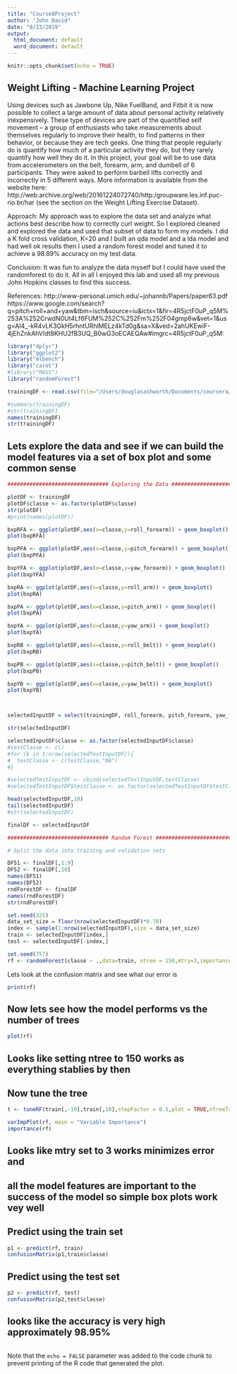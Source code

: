```yaml
---
title: "Course8Project"
author: "John David"
date: "8/23/2019"
output:
  html_document: default
  word_document: default
---
```


```r
knitr::opts_chunk$set(echo = TRUE)
```

## Weight Lifting - Machine Learning Project

Using devices such as Jawbone Up, Nike FuelBand, and Fitbit it is now possible to collect a large amount of data about personal activity relatively inexpensively. These type of devices are part of the quantified self movement – a group of enthusiasts who take measurements about themselves regularly to improve their health, to find patterns in their behavior, or because they are tech geeks. One thing that people regularly do is quantify how much of a particular activity they do, but they rarely quantify how well they do it. In this project, your goal will be to use data from accelerometers on the belt, forearm, arm, and dumbell of 6 participants. They were asked to perform barbell lifts correctly and incorrectly in 5 different ways. More information is available from the website here: http://web.archive.org/web/20161224072740/http:/groupware.les.inf.puc-rio.br/har (see the section on the Weight Lifting Exercise Dataset).

Approach:
   My approach was to explore the data set and analyze what actions best describe how to correctly curl weight.  So I explored cleaned and explored the data and used that subset of data to form my models.  I did a K fold cross validation, K=20 and I built an qda model and a lda model and had well ok results then I used a random forest model and tuned it to achieve a 98.89% accuracy on my test data.

Conclusion:
  It was fun to analyze the data myself but I could have used the randomforest to do it.  All in all I enjoyed this lab and used all my previous John Hopkins classes to find this success.



References:
http://www-personal.umich.edu/~johannb/Papers/paper63.pdf
https://www.google.com/search?q=pitch+roll+and+yaw&tbm=isch&source=iu&ictx=1&fir=4R5jctF0uP_q5M%253A%252CrwdN0Ut4Lf6FUM%252C%252Fm%252F04gmp6w&vet=1&usg=AI4_-kR4vLK3GkH5rhntURhlMELz4kTd0g&sa=X&ved=2ahUKEwiF-4jEhZnkAhVldt8KHU2fB3UQ_B0wG3oECAEQAw#imgrc=4R5jctF0uP_q5M:


```r
library("dplyr")
library("ggplot2")
library("mlbench")
library("caret")
#library("MASS")
library("randomForest")

trainingDF <- read.csv(file="/Users/douglasashworth/Documents/coursera/DataScience/Course8MachineLearning/pml-training.csv", stringsAsFactors = FALSE)

#summary(trainingDF)
#str(trainingDF)
names(trainingDF)
str(trainingDF)

```
## Lets explore the data and see if we can build the model features via a set of box plot and some common sense
```r

################################ Exploring the Data ######################################

plotDF <- trainingDF
plotDF$classe <- as.factor(plotDF$classe)
str(plotDF)
#print(names(plotDF))

bxpRFA <- ggplot(plotDF,aes(x=classe,y=roll_forearm)) + geom_boxplot()
plot(bxpRFA)

bxpPFA <- ggplot(plotDF,aes(x=classe,y=pitch_forearm)) + geom_boxplot()
plot(bxpPFA)

bxpYFA <- ggplot(plotDF,aes(x=classe,y=yaw_forearm)) + geom_boxplot()
plot(bxpYFA)

bxpRA <- ggplot(plotDF,aes(x=classe,y=roll_arm)) + geom_boxplot()
plot(bxpRA)

bxpPA <- ggplot(plotDF,aes(x=classe,y=pitch_arm)) + geom_boxplot()
plot(bxpPA)

bxpYA <- ggplot(plotDF,aes(x=classe,y=yaw_arm)) + geom_boxplot()
plot(bxpYA)

bxpRB <- ggplot(plotDF,aes(x=classe,y=roll_belt)) + geom_boxplot()
plot(bxpRB)

bxpPB <- ggplot(plotDF,aes(x=classe,y=pitch_belt)) + geom_boxplot()
plot(bxpPB)

bxpYB <- ggplot(plotDF,aes(x=classe,y=yaw_belt)) + geom_boxplot()
plot(bxpYB)



selectedInputDF = select(trainingDF, roll_forearm, pitch_forearm, yaw_forearm, roll_arm, pitch_arm, yaw_arm, roll_belt, pitch_belt, yaw_belt, classe)

str(selectedInputDF)

selectedInputDF$classe <- as.factor(selectedInputDF$classe)
#testClasse <- c()
#for (k in 1:nrow(selectedTestInputDF)){
#  testClasse <- c(testClasse,"NA")
#}

#selectedTestInputDF <- cbind(selectedTestInputDF,testClasse)
#selectedTestInputDF$testClasse <- as.factor(selectedTestInputDF$testClasse)

head(selectedInputDF,10)
tail(selectedInputDF)
#str(selectedInputDF)

finalDF <- selectedInputDF

################################ Random Forest #################################3

# Split the data into training and validation sets

DF51 <- finalDF[,1:9]
DF52 <- finalDF[,10]
names(DF51)
names(DF52)
rndForestDF <- finalDF
names(rndForestDF)
str(rndForestDF)

set.seed(325)
data_set_size = floor(nrow(selectedInputDF)*0.70)
index <- sample(1:nrow(selectedInputDF),size = data_set_size)
train <- selectedInputDF[index,]
test <- selectedInputDF[-index,]

set.seed(757)
rf <- randomForest(classe ~ .,data=train, ntree = 150,mtry=3,importance=TRUE,proximity=TRUE)

```
Lets look at the confusion matrix and see what our error is
```r
print(rf)
```


## Now lets see how the model performs vs the number of trees


```r
plot(rf)
```

## Looks like setting ntree to 150 works as everything stablies by then

## Now tune the tree


```r
t <- tuneRF(train[,-10],train[,10],stepFactor = 0.5,plot = TRUE,ntreeTry = 150,trace=TRUE,improve=0.05)

varImpPlot(rf, main = "Variable Importance")
importance(rf)

```


## Looks like mtry set to 3 works minimizes error and 
## all the model features are important to the success of the model so simple box plots work vey well


##       Predict using the train set


```r

p1 <- predict(rf, train)
confusionMatrix(p1,train$classe)

```


##      Predict using the test set


```r
p2 <- predict(rf, test)
confusionMatrix(p2,test$classe)

```

## looks like the accuracy is very high approximately 98.95%


```r

```


Note that the `echo = FALSE` parameter was added to the code chunk to prevent printing of the R code that generated the plot.
